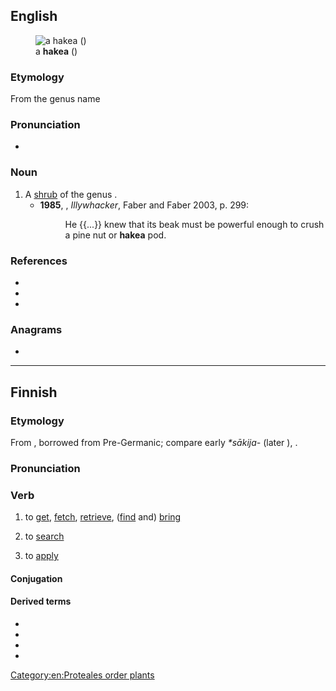 ==English==
[[File:Hakea_scoparia_02.jpg|thumb|a '''hakea''' ({{taxlink|Hakea scoparia|species|ver=161205}})]]

===Etymology===
From the genus name

===Pronunciation===
* {{rhymes|en|eɪkiə|s=3}}

===Noun===
{{en-noun}}

# A [[shrub]] of the genus {{taxlink|Hakea|genus|ver=161205}}.
#* '''1985''', {{w|Peter Carey}}, ''Illywhacker'', Faber and Faber 2003, p. 299:
#*: He {{...}} knew that its beak must be powerful enough to crush a pine nut or '''hakea''' pod.

===References===
* {{pedia|Hakea|i=1}}
* {{specieslite|Hakea|i=1}}
* {{comcatlite|Hakea|i=1}}

===Anagrams===
* {{anagrams|en|a=aaehk|Haake|ekaha}}

[[Category:en:Proteales order plants]]

----

==Finnish==

===Etymology===
From {{inh|fi|fiu-fin-pro|*hakedak}}, borrowed from Pre-Germanic; compare early {{der|fi|gem-pro|-}} ''*sākija-'' (later {{m|gem-pro|*sōkijaną}}), {{cog|en|seek}}.

===Pronunciation===
{{fi-pronunciation|*}}

===Verb===
{{fi-verb}}

# {{lb|fi|transitive}} to [[get]], [[fetch]], [[retrieve]], ([[find]] and) [[bring]]
# {{lb|fi|transitive|_|+ partitive}} to [[search]]
# {{lb|fi|transitive|_|+ partitive|and|intransitive}} to [[apply]] {{gloss|for a job, post, education}}

====Conjugation====
{{fi-conj-laskea|ha|k||a}}

====Derived terms====
* {{l|fi|haeskella}}
* {{l|fi|haettaa}}
* {{l|fi|hakija}}
* {{l|fi|haku}}